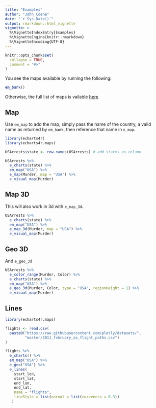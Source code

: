 ```yaml
---
title: "Examples"
author: "John Coene"
date: "`r Sys.Date()`"
output: rmarkdown::html_vignette
vignette: >
  %\VignetteIndexEntry{Examples}
  %\VignetteEngine{knitr::rmarkdown}
  %\VignetteEncoding{UTF-8}
---
```


```r
knitr::opts_chunk$set(
  collapse = TRUE,
  comment = "#>"
)
```

You see the maps available by running the following:

```r
em_bank()
```

Otherwise, the full list of maps is vailable [here](articles/bank.html).

## Map

Use `em_map` to add the map, simply pass the name of the country, a valid name as returned by `em_bank`, then reference that name in `e_map`.

```r
library(echarts4r)
library(echarts4r.maps)

USArrests$state <- row.names(USArrests) # add states as column

USArrests %>% 
  e_charts(state) %>%
  em_map("USA") %>% 
  e_map(Murder, map = "USA") %>% 
  e_visual_map(Murder)
```

## Map 3D

This will also work in 3d with `e_map_3d`.

```r
USArrests %>% 
  e_charts(state) %>%
  em_map("USA") %>% 
  e_map_3d(Murder, map = "USA") %>% 
  e_visual_map(Murder)
```

## Geo 3D

And `e_geo_3d`

```r
USArrests %>% 
  e_color_range(Murder, Color) %>% 
  e_charts(state) %>%
  em_map("USA") %>% 
  e_geo_3d(Murder, Color, type = "USA", regionHeight = 1) %>% 
  e_visual_map(Murder)
```

## Lines

```r
library(echarts4r.maps)

flights <- read.csv(
  paste0("https://raw.githubusercontent.com/plotly/datasets/",
         "master/2011_february_aa_flight_paths.csv")
)

flights %>% 
  e_charts() %>% 
  em_map("USA") %>%
  e_geo("USA") %>% 
  e_lines(
    start_lon, 
    start_lat, 
    end_lon, 
    end_lat,
    name = "flights",
    lineStyle = list(normal = list(curveness = 0.3))
   )
```